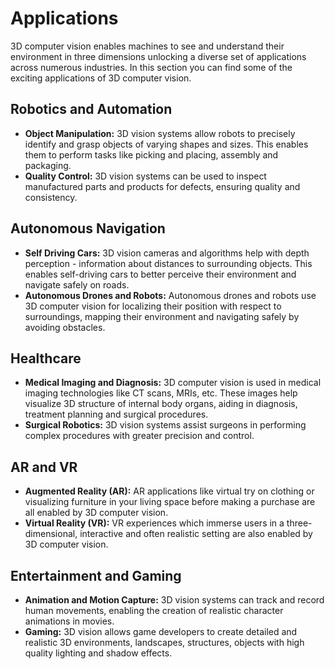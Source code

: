 # Applications

3D computer vision enables machines to see and understand their environment in three dimensions unlocking a diverse set of applications across numerous industries. In this section you can find some of the exciting applications of 3D computer vision.

## Robotics and Automation 
+ **Object Manipulation:** 3D vision systems allow robots to precisely identify and grasp objects of varying shapes and sizes. This enables them to perform tasks like picking and placing, assembly and packaging.
+ **Quality Control:** 3D vision systems can be used to inspect manufactured parts and products for defects, ensuring quality and consistency.

## Autonomous Navigation 
+ **Self Driving Cars:** 3D vision cameras and algorithms help with depth perception - information about distances to surrounding objects. This enables self-driving cars to better perceive their environment and navigate safely on roads.  
+ **Autonomous Drones and Robots:** Autonomous drones and robots use 3D computer vision for localizing their position with respect to surroundings, mapping their environment and navigating safely by avoiding obstacles.

## Healthcare
+ **Medical Imaging and Diagnosis:** 3D computer vision is used in medical imaging technologies like CT scans, MRIs, etc. These images help visualize 3D structure of internal body organs, aiding in diagnosis, treatment planning and surgical procedures.
+ **Surgical Robotics:** 3D vision systems assist surgeons in performing complex procedures with greater precision and control. 

## AR and VR
+ **Augmented Reality (AR):** AR applications like virtual try on clothing or visualizing furniture in your living space before making a purchase are all enabled by 3D computer vision.
+ **Virtual Reality (VR):** VR experiences which immerse users in a three-dimensional, interactive and often realistic setting are also enabled by 3D computer vision. 

## Entertainment and Gaming
+ **Animation and Motion Capture:** 3D vision systems can track and record human movements, enabling the creation of realistic character animations in movies.
+ **Gaming:** 3D vision allows game developers to create detailed and realistic 3D environments, landscapes, structures, objects with high quality lighting and shadow effects.
